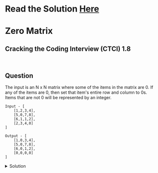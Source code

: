 # Read the Solution [Here](https://quastor.org/cracking-the-coding-interview/arrays-and-strings/zero-matrix)

# Zero Matrix

## Cracking the Coding Interview (CTCI) 1.8

<br />

## Question

The input is an N x N matrix where some of the items in the matrix are 0. If any of the items are 0, then set that item's entire row and column to 0s. Items that are not 0 will be represented by an integer.

```
Input - [
    [1,2,3,4],
    [5,0,7,8],
    [6,1,1,2],
    [2,3,4,0]
]

Output - [
    [1,0,3,4],
    [5,0,7,8],
    [6,0,1,2],
    [0,0,0,0]
]
```

<details>
  <summary>Solution</summary>


Your inital thought might be to iterate through the matrix and set the row and column to 0 whenever you come across a 0. The issue with that, however, is that the original matrix may have multiple zeros. After we encounter the first 0, we'll come across another 0 and we won't know if that 0 was from the original matrix, or if it was created when we were adding 0's to the row and column of the first 0.

<br />

An easy way around this is to use two passes. When we encounter a 0 on the first pass, then we'll set the row and the column to `None` (if we encounter another zero, we will not set that to `None`, since we'll want to set that item's row and column to `None` later in the loop).

Then, we can have a second pass where we set all the items with `None` to 0.

```python
def zeroMatrix(matrix):
    for r in range(len(matrix)):
        for c in range(len(matrix[r])):
            if matrix[r][c] == 0:
                setNone(matrix, r, c)

    for r in range(len(matrix)):
        for c in range(len(matrix[r])):
            if matrix[r][c] == None:
                matrix[r][c] = 0

def setNone(matrix, r, c):
    # set the row to None
    for i in range(len(matrix[r])):
        if matrix[r][i] != 0:
            matrix[r][i] = None

    # set the column to None
    for i in range(len(matrix)):
        if matrix[i][c] != 0:
            matrix[i][c] = None

    matrix[r][c] = None
```

The time complexity is $$O(n \cdot m)$$ where $$n$$ is the number of rows and $$m$$ is the number of columns.

The space complexity is $$O(1)$$

</details>

